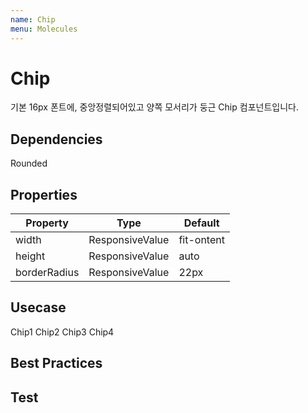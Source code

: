 ```yaml
---
name: Chip
menu: Molecules
---
```



# Chip

기본 16px 폰트에, 중앙정렬되어있고 양쪽 모서리가 둥근 Chip 컴포넌트입니다. 

## Dependencies
<App>
<Flex>
<Chip bg="blue.deep" color="#FFF">Rounded</Chip>
</Flex>
</App>

## Properties

|Property|Type|Default|
|-|-|-|
| width | ResponsiveValue | fit-ontent |
| height | ResponsiveValue | auto |
| borderRadius | ResponsiveValue | 22px |



## Usecase

<Playground>
  <App>
    <Flex flexWrap="wrap">
      <Chip bg="blue.royal" color="#FFF" m={2} width="100px">Chip1</Chip>
      <Chip bg="blue.deep" color="#FFF" m={2} width="100px">Chip2</Chip>
      <Chip bg="black.standard" color="#FFF" m={2} width="100px">Chip3</Chip>
      <Chip bg="black.half" color="#FFF" m={2} width="100px">Chip4</Chip>
    </Flex>
  </App>
</Playground>

## Best Practices

## Test